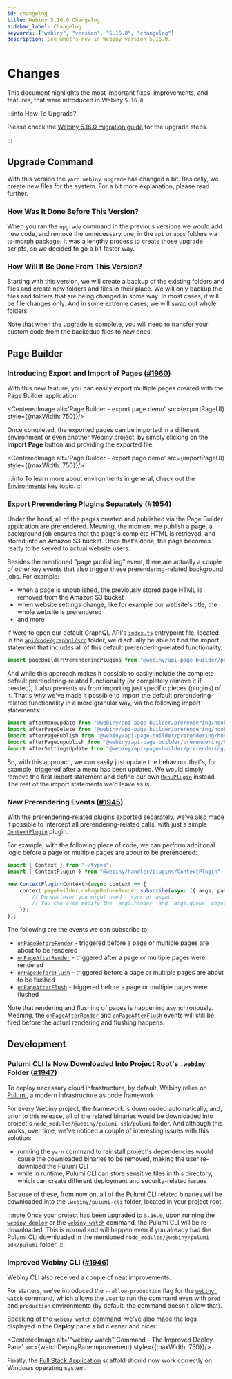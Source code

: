 ```yaml
---
id: changelog
title: Webiny 5.16.0 Changelog
sidebar_label: Changelog
keywords: ["webiny", "version", "5.16.0", "changelog"]
description: See what's new in Webiny version 5.16.0.
---
```



# Changes

This document highlights the most important fixes, improvements, and features, that were introduced in Webiny `5.16.0`.

:::info How To Upgrade?

Please check the [Webiny 5.16.0 migration guide](/docs/release-notes/5.16.0/upgrade-guide) for the upgrade steps.

:::

## Upgrade Command

With this version the `yarn webiny upgrade` has changed a bit.
Basically, we create new files for the system. For a bit more explanation, please read further.

### How Was It Done Before This Version?
When you ran the `upgrade` command in the previous versions we would add new code, and remove the unnecessary one, in the `api` or `apps` folders via [ts-morph](https://www.npmjs.com/package/ts-morph) package.
It was a lengthy process to create those upgrade scripts, so we decided to go a bit faster way.

### How Will It Be Done From This Version?
Starting with this version, we will create a backup of the existing folders and files and create new folders and files in their place.
We will only backup the files and folders that are being changed in some way. In most cases, it will be file changes only. And in some extreme cases, we will swap out whole folders.

Note that when the upgrade is complete, you will need to transfer your custom code from the backedup files to new ones.


## Page Builder

### Introducing Export and Import of Pages ([#1960](https://github.com/webiny/webiny-js/pull/1960))

With this new feature, you can easily export multiple pages created with the Page Builder application:

<CenteredImage alt='Page Builder - export page demo' src={exportPageUI} style={{maxWidth: 750}}/>

Once completed, the exported pages can be imported in a different environment or even another Webiny project, by simply clicking on the **Import Page** button and providing the exported file:

<CenteredImage alt='Page Builder - export page demo' src={importPageUI} style={{maxWidth: 750}}/>

:::info
To learn more about environments in general, check out the [Environments](/docs/key-topics/deployment/environments) key topic.
:::

### Export Prerendering Plugins Separately ([#1954](https://github.com/webiny/webiny-js/pull/1954))

Under the hood, all of the pages created and published via the Page Builder application are prerendered. Meaning, the moment we publish a page, a background job ensures that the page's complete HTML is retrieved, and stored into an Amazon S3 bucket. Once that's done, the page becomes ready to be served to actual website users.

Besides the mentioned "page publishing" event, there are actually a couple of other key events that also trigger these prerendering-related background jobs. For example:

- when a page is unpublished, the previously stored page HTML is removed from the Amazon S3 bucket
- when website settings change, like for example our website's title, the whole website is prerendered
- and more

If were to open our default GraphQL API's [`index.ts`](https://github.com/webiny/webiny-js/blob/next/packages/cwp-template-aws/template/api/code/graphql/src/index.ts#L11) entrypoint file, located in the [`api/code/graphql/src`](https://github.com/webiny/webiny-js/blob/next/packages/cwp-template-aws/template/api/code/graphql/src/index.ts#L11) folder, we'd actually be able to find the import statement that includes all of this default prerendering-related functionality:

```ts
import pageBuilderPrerenderingPlugins from "@webiny/api-page-builder/prerendering";
```

And while this approach makes it possible to easily include the complete default prerendering-related functionality (or completely remove it if needed), it also prevents us from importing just specific pieces (plugins) of it. That's why we've made it possible to import the default prerendering-related functionality in a more granular way, via the following import statements:

```ts
import afterMenuUpdate from "@webiny/api-page-builder/prerendering/hooks/afterMenuUpdate";
import afterPageDelete from "@webiny/api-page-builder/prerendering/hooks/afterPageDelete";
import afterPagePublish from "@webiny/api-page-builder/prerendering/hooks/afterPagePublish";
import afterPageUnpublish from "@webiny/api-page-builder/prerendering/hooks/afterPageUnpublish";
import afterSettingsUpdate from "@webiny/api-page-builder/prerendering/hooks/afterSettingsUpdate";
```

So, with this approach, we can easily just update the behaviour that's, for example, triggered after a menu has been updated. We would simply remove the first import statement and define our own [`MenuPlugin`](https://github.com/webiny/webiny-js/blob/next/packages/api-page-builder/src/plugins/MenuPlugin.ts) instead. The rest of the import statements we'd leave as is.

### New Prerendering Events ([#1945](https://github.com/webiny/webiny-js/pull/1945))

With the prerendering-related plugins exported separately, we've also made it possible to intercept all prerendering-related calls, with just a simple [`ContextPlugin`](https://github.com/webiny/webiny-js/blob/v5.13.0/packages/handler/src/plugins/ContextPlugin.ts#L7) plugin.

For example, with the following piece of code, we can perform additional logic before a page or multiple pages are about to be prerendered:

```ts api/code/graphql/src/plugins/somePlugin.ts
import { Context } from "~/types";
import { ContextPlugin } from "@webiny/handler/plugins/ContextPlugin";

new ContextPlugin<Context>(async context => {
    context.pageBuilder.onPageBeforeRender.subscribe(async ({ args, paths, tags }) => {
        // Do whatever you might need - sync or async.
        // You can even modify the `args.render` and `args.queue` objects, if needed.
    });
});
```

The following are the events we can subscribe to:

- [`onPageBeforeRender`](https://github.com/webiny/webiny-js/blob/next/packages/api-page-builder/src/graphql/types.ts#L194) - triggered before a page or multiple pages are about to be rendered
- [`onPageAfterRender`](https://github.com/webiny/webiny-js/blob/next/packages/api-page-builder/src/graphql/types.ts#L195)  - triggered after a page or multiple pages were rendered
- [`onPageBeforeFlush`](https://github.com/webiny/webiny-js/blob/next/packages/api-page-builder/src/graphql/types.ts#L196)  - triggered before a page or multiple pages are about to be flushed
- [`onPageAfterFlush`](https://github.com/webiny/webiny-js/blob/next/packages/api-page-builder/src/graphql/types.ts#L197)   - triggered before a page or multiple pages were flushed

Note that rendering and flushing of pages is happening asynchronously. Meaning, the [`onPageAfterRender`](https://github.com/webiny/webiny-js/blob/next/packages/api-page-builder/src/graphql/types.ts#L195) and [`onPageAfterFlush`](https://github.com/webiny/webiny-js/blob/next/packages/api-page-builder/src/graphql/types.ts#L197) events will still be fired before the actual rendering and flushing happens.

## Development

### Pulumi CLI Is Now Downloaded Into Project Root's `.webiny` Folder ([#1947](https://github.com/webiny/webiny-js/pull/1947))

To deploy necessary cloud infrastructure, by default, Webiny relies on [Pulumi](/docs/key-topics/deployment/iac-with-pulumi), a modern infrastructure as code framework.

For every Webiny project, the framework is downloaded automatically, and, prior to this release, all of the related binaries would be downloaded into project's `node_modules/@webiny/pulumi-sdk/pulumi` folder. And although this works, over time, we've noticed a couple of interesting issues with this solution:

- running the `yarn` command to reinstall project's dependencies would cause the downloaded binaries to be removed, making the user re-download the Pulumi CLI
- while in runtime, Pulumi CLI can store sensitive files in this directory, which can create different deployment and security-related issues

Because of these, from now on, all of the Pulumi CLI related binaries will be downloaded into the `.webiny/pulumi-cli` folder, located in your project root.

:::note
Once your project has been upgraded to `5.16.0`, upon running the [`webiny deploy`](/docs/how-to-guides/deployment/deploy-your-project) or the [`webiny watch`](/docs/how-to-guides/use-watch-command) command, the Pulumi CLI will be re-downloaded. This is normal and will happen even if you already had the Pulumi CLI downloaded in the mentioned `node_modules/@webiny/pulumi-sdk/pulumi` folder.
:::

### Improved Webiny CLI ([#1946](https://github.com/webiny/webiny-js/pull/1946))

Webiny CLI also received a couple of neat improvements.

For starters, we've introduced the `--allow-production` flag for the [`webiny watch`](/docs/how-to-guides/use-watch-command) command, which allows the user to run the command even with `prod` and `production` environments (by default, the command doesn't allow that).

Speaking of the [`webiny watch`](/docs/how-to-guides/use-watch-command) command, we've also made the logs displayed in the **Deploy** pane a bit cleaner and nicer:

<CenteredImage alt='"webiny watch" Command - The Improved Deploy Pane' src={watchDeployPaneImprovement}
               style={{maxWidth: 750}}/>

Finally, the [Full Stack Application](/docs/how-to-guides/scaffolding/full-stack-application/) scaffold should now work correctly on Windows operating system.